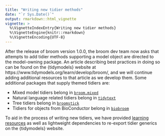 ```yaml
---
title: "Writing new tidier methods"
date: "`r Sys.Date()`"
output: rmarkdown::html_vignette
vignette: >
  %\VignetteIndexEntry{Writing new tidier methods}
  %\VignetteEngine{knitr::rmarkdown}
  %\VignetteEncoding{UTF-8}
---
```


After the release of broom version 1.0.0, the broom dev team now asks that
attempts to add tidier methods supporting a model object are 
directed to the model-owning package. An article describing best practices 
in doing so can be found on the {tidymodels} website at 
https://www.tidymodels.org/learn/develop/broom/, and we will continue
adding additional resources to that article as we develop them. Some additional
packages that supply themed tidiers are:

- Mixed model tidiers belong in [`broom.mixed`](https://github.com/bbolker/broom.mixed)
- Natural language related tidiers belong in [`tidytext`](https://github.com/juliasilge/tidytext)
- Tree tidiers belong in [`broomstick`](https://github.com/njtierney/broomstick)
- Tidiers for objects from BioConductor belong in [`biobroom`](https://bioconductor.org/packages/release/bioc/html/biobroom.html)

To aid in the process of writing new tidiers, we have provided 
[learning resources](https://www.tidymodels.org/learn/develop/broom) as well 
as lightweight dependencies to re-export tidier generics on the {tidymodels} 
website.
